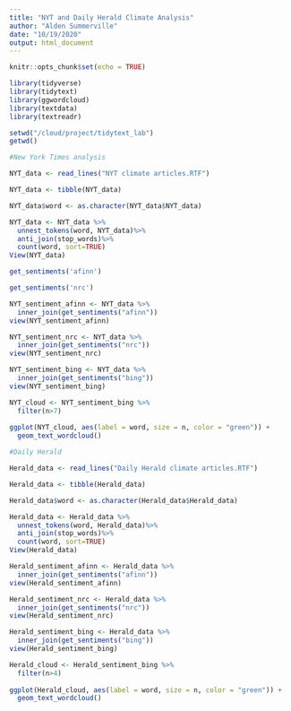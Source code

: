 ```yaml
---
title: "NYT and Daily Herald Climate Analysis"
author: "Alden Summerville"
date: "10/19/2020"
output: html_document
---
```


```r
knitr::opts_chunk$set(echo = TRUE)
```

```r

library(tidyverse)
library(tidytext)
library(ggwordcloud)
library(textdata)
library(textreadr)

setwd("/cloud/project/tidytext_lab")
getwd()

```

```r
#New York Times analysis

NYT_data <- read_lines("NYT climate articles.RTF")

NYT_data <- tibble(NYT_data)

NYT_data$word <- as.character(NYT_data$NYT_data)

NYT_data <- NYT_data %>%
  unnest_tokens(word, NYT_data)%>%
  anti_join(stop_words)%>%
  count(word, sort=TRUE)
View(NYT_data)

get_sentiments('afinn') 

get_sentiments('nrc')

NYT_sentiment_afinn <- NYT_data %>%
  inner_join(get_sentiments("afinn"))
view(NYT_sentiment_afinn)

NYT_sentiment_nrc <- NYT_data %>%
  inner_join(get_sentiments("nrc"))
view(NYT_sentiment_nrc)

NYT_sentiment_bing <- NYT_data %>%
  inner_join(get_sentiments("bing"))
view(NYT_sentiment_bing)

NYT_cloud <- NYT_sentiment_bing %>%
  filter(n>7)
  
ggplot(NYT_cloud, aes(label = word, size = n, color = "green")) +
  geom_text_wordcloud()

#Daily Herald

Herald_data <- read_lines("Daily Herald climate articles.RTF")

Herald_data <- tibble(Herald_data)

Herald_data$word <- as.character(Herald_data$Herald_data)

Herald_data <- Herald_data %>%
  unnest_tokens(word, Herald_data)%>%
  anti_join(stop_words)%>%
  count(word, sort=TRUE)
View(Herald_data)

Herald_sentiment_afinn <- Herald_data %>%
  inner_join(get_sentiments("afinn"))
view(Herald_sentiment_afinn)

Herald_sentiment_nrc <- Herald_data %>%
  inner_join(get_sentiments("nrc"))
view(Herald_sentiment_nrc)

Herald_sentiment_bing <- Herald_data %>%
  inner_join(get_sentiments("bing"))
view(Herald_sentiment_bing)

Herald_cloud <- Herald_sentiment_bing %>%
  filter(n>4)
  
ggplot(Herald_cloud, aes(label = word, size = n, color = "green")) +
  geom_text_wordcloud()


```

